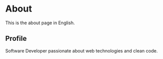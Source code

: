 # About

This is the about page in English.

## Profile

Software Developer passionate about web technologies and clean code.
